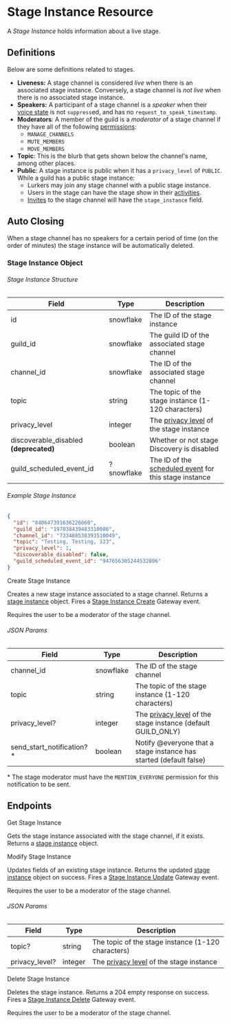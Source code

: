 # Stage Instance Resource

A _Stage Instance_ holds information about a live stage.

## Definitions

Below are some definitions related to stages.

- **Liveness:** A stage channel is considered _live_ when there is an associated stage instance. Conversely, a stage channel is _not live_ when there is no associated stage instance.
- **Speakers:** A participant of a stage channel is a _speaker_ when their [voice state](/resources/voice#voice-state-object)
  is not `suppress`ed, and has no `request_to_speak_timestamp`.
- **Moderators**: A member of the guild is a _moderator_ of a stage channel if they have all of the following [permissions](/topics/permissions#permissions):
  - `MANAGE_CHANNELS`
  - `MUTE_MEMBERS`
  - `MOVE_MEMBERS`
- **Topic**: This is the blurb that gets shown below the channel's name, among other places.
- **Public**: A stage instance is public when it has a `privacy_level` of `PUBLIC`. While a guild has a public stage instance:
  - Lurkers may join any stage channel with a public stage instance.
  - Users in the stage can have the stage show in their [activities](/topics/gateway#presence).
  - [Invites](/resources/invite#invite-object) to the stage channel will have the `stage_instance` field.

## Auto Closing

When a stage channel has no speakers for a certain period of time (on the order of minutes) the stage instance will be automatically deleted.

### Stage Instance Object

###### Stage Instance Structure

| Field                                  | Type       | Description                                                                                                            |
| -------------------------------------- | ---------- | ---------------------------------------------------------------------------------------------------------------------- |
| id                                     | snowflake  | The ID of the stage instance                                                                                           |
| guild_id                               | snowflake  | The guild ID of the associated stage channel                                                                           |
| channel_id                             | snowflake  | The ID of the associated stage channel                                                                                 |
| topic                                  | string     | The topic of the stage instance (1-120 characters)                                                                     |
| privacy_level                          | integer    | The [privacy level](/resources/guild#privacy-level) of the stage instance                                              |
| discoverable_disabled **(deprecated)** | boolean    | Whether or not stage Discovery is disabled                                                                             |
| guild_scheduled_event_id               | ?snowflake | The ID of the [scheduled event](/resources/guild-scheduled-event#guild-scheduled-event-object) for this stage instance |

###### Example Stage Instance

```json
{
  "id": "840647391636226060",
  "guild_id": "197038439483310086",
  "channel_id": "733488538393510049",
  "topic": "Testing, Testing, 123",
  "privacy_level": 1,
  "discoverable_disabled": false,
  "guild_scheduled_event_id": "947656305244532806"
}
```

<RouteHeader method="POST" url="/stage-instances" supportsAuditReason>
  Create Stage Instance
</RouteHeader>

Creates a new stage instance associated to a stage channel. Returns a [stage instance](#stage-instance-object) object. Fires a [Stage Instance Create](/topics/gateway-events#stage-instance-create) Gateway event.

Requires the user to be a moderator of the stage channel.

###### JSON Params

| Field                      | Type      | Description                                                                                    |
| -------------------------- | --------- | ---------------------------------------------------------------------------------------------- |
| channel_id                 | snowflake | The ID of the stage channel                                                                    |
| topic                      | string    | The topic of the stage instance (1-120 characters)                                             |
| privacy_level?             | integer   | The [privacy level](/resources/guild#privacy-level) of the stage instance (default GUILD_ONLY) |
| send_start_notification?\* | boolean   | Notify @everyone that a stage instance has started (default false)                             |

\* The stage moderator must have the `MENTION_EVERYONE` permission for this notification to be sent.

## Endpoints

<RouteHeader method="GET" url="/stage-instances/{channel.id}">
  Get Stage Instance
</RouteHeader>

Gets the stage instance associated with the stage channel, if it exists. Returns a [stage instance](#stage-instance-object) object.

<RouteHeader method="PATCH" url="/stage-instances/{channel.id}" supportsAuditReason>
  Modify Stage Instance
</RouteHeader>

Updates fields of an existing stage instance. Returns the updated [stage instance](#stage-instance-object) object on success. Fires a [Stage Instance Update](/topics/gateway-events#stage-instance-update) Gateway event.

Requires the user to be a moderator of the stage channel.

###### JSON Params

| Field          | Type    | Description                                                               |
| -------------- | ------- | ------------------------------------------------------------------------- |
| topic?         | string  | The topic of the stage instance (1-120 characters)                        |
| privacy_level? | integer | The [privacy level](/resources/guild#privacy-level) of the stage instance |

<RouteHeader method="DELETE" url="/stage-instances/{channel.id}" supportsAuditReason>
  Delete Stage Instance
</RouteHeader>

Deletes the stage instance. Returns a 204 empty response on success. Fires a [Stage Instance Delete](/topics/gateway-events#stage-instance-delete) Gateway event.

Requires the user to be a moderator of the stage channel.
